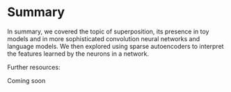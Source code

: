 # Summary

In summary, we covered the topic of superposition, its presence in toy models and in more sophisticated convolution neural networks and language models. 
We then explored using sparse autoencoders to interpret the features learned by the neurons in a network.

Further resources:

Coming soon
